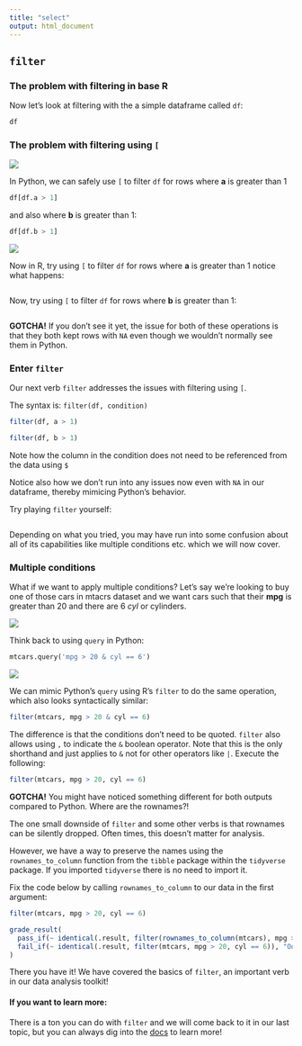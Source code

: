 ```yaml
---
title: "select"
output: html_document
---
```


## `filter`

### The problem with filtering in base R

Now let's look at filtering with the a simple dataframe called `df`:

```r
df
```

### The problem with filtering using `[` 

<img src="../images/python_logo.png" class="language-icon">

In Python, we can safely use `[` to filter `df` for rows where **a** is greater than 1

```python
df[df.a > 1]
```

and also where **b** is greater than 1:

```python
df[df.b > 1]
```

<img src="../images/r_logo.png" class="language-icon">

Now in R, try using `[` to filter `df` for rows where **a** is greater than 1 notice what happens:

```r

```

Now, try using `[` to filter `df` for rows where **b** is greater than 1:

```r

```

**GOTCHA!** If you don't see it yet, the issue for both of these operations is that they both kept rows with `NA` even though we wouldn't normally see them in Python.

### Enter `filter`

Our next verb `filter` addresses the issues with filtering using `[`. 

The syntax is: `filter(df, condition)`

```r
filter(df, a > 1)
```
```r
filter(df, b > 1)
```

Note how the column in the condition does not need to be referenced from the data using `$`

Notice also how we don't run into any issues now even with `NA` in our dataframe, thereby mimicing Python's behavior.

Try playing `filter` yourself:

```r

```

Depending on what you tried, you may have run into some confusion about all of its capabilities like multiple conditions etc. which we will now cover.

### Multiple conditions

What if we want to apply multiple conditions? Let's say we're looking to buy one of those cars in mtacrs dataset and we want cars such that their **mpg** is greater than 20 and there are 6 *cyl* or cylinders.

<!-- TODO: , means & but & can also be used -->

<img src="../images/python_logo.png" class="language-icon">

Think back to using `query` in Python:

```python
mtcars.query('mpg > 20 & cyl == 6')
```

<img src="../images/r_logo.png" class="language-icon">

We can mimic Python's `query` using R's `filter` to do the same operation, which also looks syntactically similar:

```r
filter(mtcars, mpg > 20 & cyl == 6)
```

The difference is that the conditions don't need to be quoted. `filter` also allows using `,` to indicate the `&` boolean operator. Note that this is the only shorthand and just applies to `&` not for other operators like `|`. Execute the following:

```r
filter(mtcars, mpg > 20, cyl == 6)
```

**GOTCHA!** You might have noticed something different for both outputs compared to Python. Where are the rownames?!

The one small downside of `filter` and some other verbs is that rownames can be silently dropped. Often times, this doesn't matter for analysis. 

However, we have a way to preserve the names using the `rownames_to_column` function from the `tibble` package within the `tidyverse` package. If you imported `tidyverse` there is no need to import it. 

Fix the code below by calling `rownames_to_column` to our data in the first argument:

```r
filter(mtcars, mpg > 20, cyl == 6)
```

```r
grade_result(
  pass_if(~ identical(.result, filter(rownames_to_column(mtcars), mpg > 20, cyl == 6)), "We got our rownames back!"),
  fail_if(~ identical(.result, filter(mtcars, mpg > 20, cyl == 6)), "Oops! Still missing the rownames.")
)
```

There you have it! We have covered the basics of `filter`, an important verb in our data analysis toolkit! 

#### If you want to learn more:

There is a ton you can do with `filter` and we will come back to it in our last topic, but you can always dig into the [docs](https://dplyr.tidyverse.org/reference/filter.html) to learn more!












